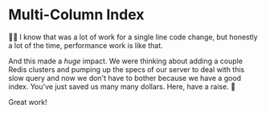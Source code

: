 # Multi-Column Index

<EpicVideo url="https://www.epicweb.dev/workshops/data-modeling-deep-dive/query-optimization/optimizing-user-search-query-performance-with-indexing/solution" />

👨‍💼 I know that was a lot of work for a single line code change, but honestly a
lot of the time, performance work is like that.

And this made a _huge_ impact. We were thinking about adding a couple Redis
clusters and pumping up the specs of our server to deal with this slow query and
now we don't have to bother because we have a good index. You've just saved us
many many dollars. Here, have a raise. 🤑

Great work!
